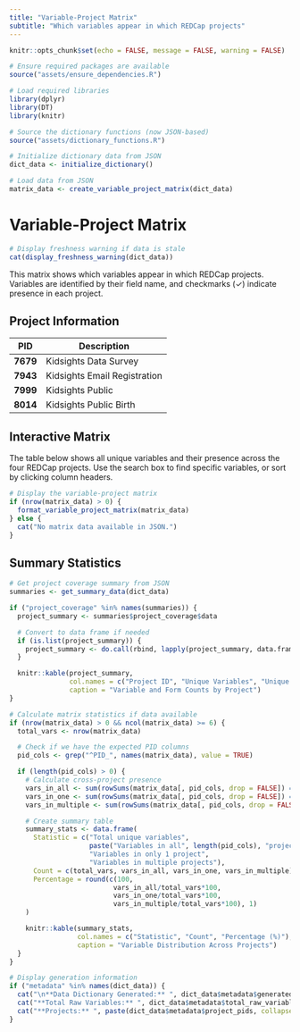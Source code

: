 ```yaml
---
title: "Variable-Project Matrix"
subtitle: "Which variables appear in which REDCap projects"
---
```


```r
knitr::opts_chunk$set(echo = FALSE, message = FALSE, warning = FALSE)

# Ensure required packages are available
source("assets/ensure_dependencies.R")

# Load required libraries
library(dplyr)
library(DT)
library(knitr)

# Source the dictionary functions (now JSON-based)
source("assets/dictionary_functions.R")

# Initialize dictionary data from JSON
dict_data <- initialize_dictionary()

# Load data from JSON
matrix_data <- create_variable_project_matrix(dict_data)
```

# Variable-Project Matrix

```r
# Display freshness warning if data is stale
cat(display_freshness_warning(dict_data))
```

This matrix shows which variables appear in which REDCap projects. Variables are identified by their field name, and checkmarks (✓) indicate presence in each project.

## Project Information

| PID | Description |
|-----|-------------|
| **7679** | Kidsights Data Survey |
| **7943** | Kidsights Email Registration |
| **7999** | Kidsights Public |
| **8014** | Kidsights Public Birth |

## Interactive Matrix

The table below shows all unique variables and their presence across the four REDCap projects. Use the search box to find specific variables, or sort by clicking column headers.

```r
# Display the variable-project matrix
if (nrow(matrix_data) > 0) {
  format_variable_project_matrix(matrix_data)
} else {
  cat("No matrix data available in JSON.")
}
```

## Summary Statistics

```r
# Get project coverage summary from JSON
summaries <- get_summary_data(dict_data)

if ("project_coverage" %in% names(summaries)) {
  project_summary <- summaries$project_coverage$data

  # Convert to data frame if needed
  if (is.list(project_summary)) {
    project_summary <- do.call(rbind, lapply(project_summary, data.frame))
  }

  knitr::kable(project_summary,
               col.names = c("Project ID", "Unique Variables", "Unique Forms"),
               caption = "Variable and Form Counts by Project")
}

# Calculate matrix statistics if data available
if (nrow(matrix_data) > 0 && ncol(matrix_data) >= 6) {
  total_vars <- nrow(matrix_data)

  # Check if we have the expected PID columns
  pid_cols <- grep("^PID_", names(matrix_data), value = TRUE)

  if (length(pid_cols) > 0) {
    # Calculate cross-project presence
    vars_in_all <- sum(rowSums(matrix_data[, pid_cols, drop = FALSE]) == length(pid_cols))
    vars_in_one <- sum(rowSums(matrix_data[, pid_cols, drop = FALSE]) == 1)
    vars_in_multiple <- sum(rowSums(matrix_data[, pid_cols, drop = FALSE]) > 1)

    # Create summary table
    summary_stats <- data.frame(
      Statistic = c("Total unique variables",
                    paste("Variables in all", length(pid_cols), "projects"),
                    "Variables in only 1 project",
                    "Variables in multiple projects"),
      Count = c(total_vars, vars_in_all, vars_in_one, vars_in_multiple),
      Percentage = round(c(100,
                          vars_in_all/total_vars*100,
                          vars_in_one/total_vars*100,
                          vars_in_multiple/total_vars*100), 1)
    )

    knitr::kable(summary_stats,
                 col.names = c("Statistic", "Count", "Percentage (%)"),
                 caption = "Variable Distribution Across Projects")
  }
}
```

```r
# Display generation information
if ("metadata" %in% names(dict_data)) {
  cat("\n**Data Dictionary Generated:** ", dict_data$metadata$generated, "\n")
  cat("**Total Raw Variables:** ", dict_data$metadata$total_raw_variables, "\n")
  cat("**Projects:** ", paste(dict_data$metadata$project_pids, collapse = ", "), "\n")
}
```